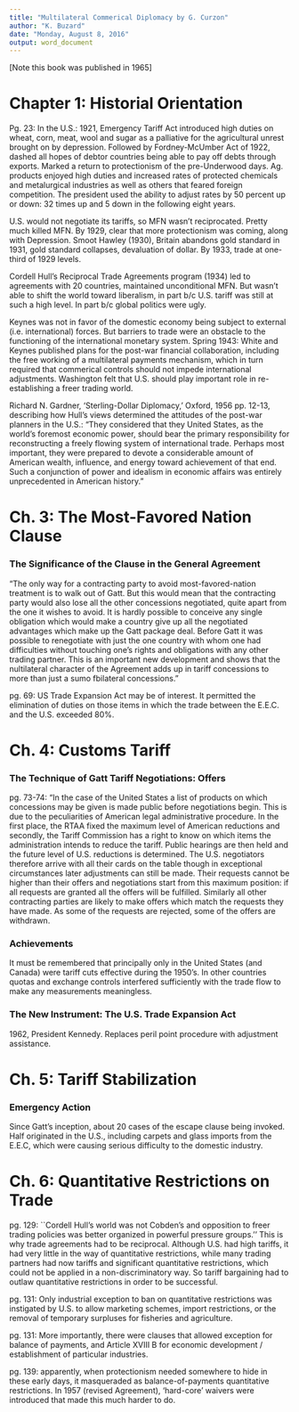 ```yaml
---
title: "Multilateral Commerical Diplomacy by G. Curzon"
author: "K. Buzard"
date: "Monday, August 8, 2016"
output: word_document
---
```


[Note this book was published in 1965]

Chapter 1: Historial Orientation
===================================================

Pg. 23: In the U.S.: 1921, Emergency Tariff Act introduced high duties on wheat, corn, meat, wool and sugar as a palliative for the agricultural unrest brought on by depression. Followed by Fordney-McUmber Act of 1922, dashed all hopes of debtor countries being able to pay off debts through exports. Marked a return to protectionism of the pre-Underwood days. Ag. products enjoyed high duties and increased rates of protected chemicals and metalurgical industries as well as others that feared foreign competition. The president used the ability to adjust rates by 50 percent up or down: 32 times up and 5 down in the following eight years.

U.S. would not negotiate its tariffs, so MFN wasn't reciprocated. Pretty much killed MFN. By 1929, clear that more protectionism was coming, along with Depression. Smoot Hawley (1930), Britain abandons gold standard in 1931, gold standard collapses, devaluation of dollar. By 1933, trade at one-third of 1929 levels.

Cordell Hull's Reciprocal Trade Agreements program (1934) led to agreements with 20 countries, maintained unconditional MFN. But wasn't able to shift the world toward liberalism, in part b/c U.S. tariff was still at such a high level. In part b/c global politics were ugly.

Keynes was not in favor of the domestic economy being subject to external (i.e. international) forces. But barriers to trade were an obstacle to the functioning of the international monetary system. Spring 1943: White and Keynes published plans for the post-war financial collaboration, including the free working of a multilateral payments mechanism, which in turn required that commerical controls should not impede international adjustments. Washington felt that U.S. should play important role in re-establishing a freer trading world.

Richard N. Gardner, 'Sterling-Dollar Diplomacy,' Oxford, 1956 pp. 12-13, describing how Hull's views determined the attitudes of the post-war planners in the U.S.: "They considered that they United States, as the world's foremost economic power, should bear the primary responsibility for reconstructing a freely flowing system of international trade. Perhaps most important, they were prepared to devote a considerable amount of American wealth, influence, and energy toward achievement of that end. Such a conjunction of power and idealism in economic affairs was entirely unprecedented in American history."


Ch. 3: The Most-Favored Nation Clause
===================================================

### The Significance of the Clause in the General Agreement

"The only way for a contracting party to avoid most-favored-nation treatment is to walk out of Gatt. But this would mean that the contracting party would also lose all the other concessions negotiated, quite apart from the one it wishes to avoid. It is hardly possible to conceive any single obligation which would make a country give up all the negotiated advantages which make up the Gatt package deal. Before Gatt it was possible to renegotiate with just the one country with whom one had difficulties without touching one's rights and obligations with any other trading partner. This is an important new development and shows that the nultilateral character of the Agreement adds up in tariff concessions to more than just a sumo fbilateral concessions."

pg. 69: US Trade Expansion Act may be of interest. It permitted the elimination of duties on those items in which the trade between the E.E.C. and the U.S. exceeded 80%.


Ch. 4: Customs Tariff
===================================================

### The Technique of Gatt Tariff Negotiations: Offers

pg. 73-74: "In the case of the United States a list of products on which concessions may be given is made public before negotiations begin. This is due to the peculiarities of American legal administrative procedure. In the first place, the RTAA fixed the maximum level of American reductions and secondly, the Tariff Commission has a right to know on which items the administration intends to reduce the tariff. Public hearings are then held and the future level of U.S. reductions is determined. The U.S. negotiators therefore arrive with all their cards on the table though in exceptional circumstances later adjustments can still be made. Their requests cannot be higher than their offers and negotiations start from this maximum position: if all requests are granted all the offers will be fulfilled. Similarly all other contracting parties are likely to make offers which match the requests they have made. As some of the requests are rejected, some of the offers are withdrawn. 

### Achievements

It must be remembered that principally only in the United States (and Canada) were tariff cuts effective during the 1950's. In other countries quotas and exchange controls interfered sufficiently with the trade flow to make any measurements meaningless.

### The New Instrument: The U.S. Trade Expansion Act

1962, President Kennedy. Replaces peril point procedure with adjustment assistance.


Ch. 5: Tariff Stabilization
===================================================

### Emergency Action

Since Gatt's inception, about 20 cases of the escape clause being invoked. Half originated in the U.S., including carpets and glass imports from the E.E.C, which were causing serious difficulty to the domestic industry.


Ch. 6: Quantitative Restrictions on Trade
===================================================

pg. 129: ``Cordell Hull's world was not Cobden's and opposition to freer trading policies was better organized in powerful pressure groups.'' This is why trade agreements had to be reciprocal. Although U.S. had high tariffs, it had very little in the way of quantitative restrictions, while many trading partners had now tariffs and significant quantitative restrictions, which could not be applied in a non-discriminatory way. So tariff bargaining had to outlaw quantitative restrictions in order to be successful.

pg. 131: Only industrial exception to ban on quantitative restrictions was instigated by U.S. to allow marketing schemes, import restrictions, or the removal of temporary surpluses for fisheries and agriculture.

pg. 131: More importantly, there were clauses that allowed exception for balance of payments, and Article XVIII B for economic development / establishment of particular industries.

pg. 139: apparently, when protectionism needed somewhere to hide in these early days, it masqueraded as balance-of-payments quantitative restrictions. In 1957 (revised Agreement), 'hard-core' waivers were introduced that made this much harder to do.

